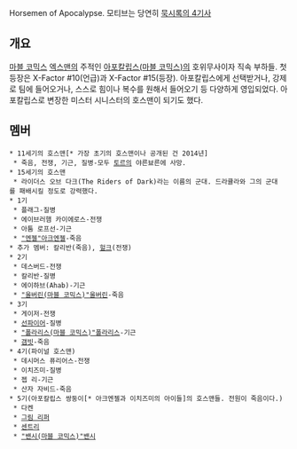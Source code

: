 Horsemen of Apocalypse. 모티브는 당연히 [[묵시록의 4기사]]
== 개요 ==
[[마블 코믹스]] [[엑스맨]]의 주적인 [[아포칼립스(마블 코믹스)]]의 호위무사이자 직속 부하들. 첫등장은 X-Factor #10(언급)과 X-Factor #15(등장). 아포칼립스에게 선택받거나, 강제로 팀에 들어오거나, 스스로 힘이나 복수를 원해서 들어오기 등 다양하게 영입되었다. 아포칼립스로 변장한 미스터 시니스터의 호스맨이 되기도 했다.
== 멤버 ==
 * 11세기의 호스맨[* 가장 초기의 호스맨이나 공개된 건 2014년]
  * 죽음, 전쟁, 기근, 질병-모두 [[토르]]의 야른뵤른에 사망.
 * 15세기의 호스맨
  * 라이더스 오브 다크(The Riders of Dark)라는 이름의 군대. 드라큘라와 그의 군대를 패배시킬 정도로 강력했다. 
 * 1기
  * 플래그-질병
  * 에이브러햄 카이에로스-전쟁
  * 아툼 로프선-기근
  * [["엔젤"아크엔젤]]-죽음
 * 추가 멤버: 칼리반(죽음), [[헐크]](전쟁)
 * 2기
  * 데스버드-전쟁
  * 칼리반-질병
  * 에이하브(Ahab)-기근
  * [["울버린(마블 코믹스)"울버린]]-죽음
 * 3기
  * 게이저-전쟁
  * [[선파이어]]-질병
  * [["폴라리스(마블 코믹스)"폴라리스]]-기근
  * [[갬빗]]-죽음
 * 4기(파이널 호스맨)
  * 데시머스 퓨리어스-전쟁
  * 이치즈미-질병
  * 젭 리-기근
  * 산자 자비드-죽음
 * 5기(아포칼립스 쌍둥이[* 아크엔젤과 이치즈미의 아이들]의 호스맨들. 전원이 죽음이다.)
  * 다켄
  * [[그림 리퍼]]
  * [[센트리]]
  * [["밴시(마블 코믹스)"밴시]]
